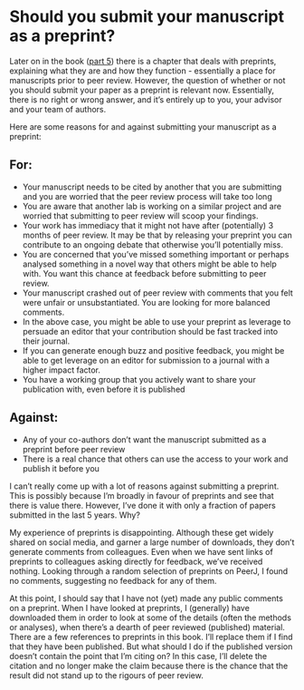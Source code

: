# Should you submit your manuscript as a preprint? {#preprint.html}

Later on in the book ([part 5](preprints2.html)) there is a chapter that deals with preprints, explaining what they are and how they function - essentially a place for manuscripts prior to peer review. However, the question of whether or not you should submit your paper as a preprint is relevant now. Essentially, there is no right or wrong answer, and it’s entirely up to you, your advisor and your team of authors. 

Here are some reasons for and against submitting your manuscript as a preprint:

## For:

- Your manuscript needs to be cited by another that you are submitting and you are worried that the peer review process will take too long
- You are aware that another lab is working on a similar project and are worried that submitting to peer review will scoop your findings. 
- Your work has immediacy that it might not have after (potentially) 3 months of peer review. It may be that by releasing your preprint you can contribute to an ongoing debate that otherwise you’ll potentially miss.
- You are concerned that you’ve missed something important or perhaps analysed something in a novel way that others might be able to help with. You want this chance at feedback before submitting to peer review.
- Your manuscript crashed out of peer review with comments that you felt were unfair or unsubstantiated. You are looking for more balanced comments.
- In the above case, you might be able to use your preprint as leverage to persuade an editor that your contribution should be fast tracked into their journal.
- If you can generate enough buzz and positive feedback, you might be able to get leverage on an editor for submission to a journal with a higher impact factor.
- You have a working group that you actively want to share your publication with, even before it is published

## Against:

- Any of your co-authors don’t want the manuscript submitted as a preprint before peer review
- There is a real chance that others can use the access to your work and publish it before you

I can’t really come up with a lot of reasons against submitting a preprint. This is possibly because I’m broadly in favour of preprints and see that there is value there. However, I’ve done it with only a fraction of papers submitted in the last 5 years. Why? 

My experience of preprints is disappointing. Although these get widely shared on social media, and garner a large number of downloads, they don’t generate comments from colleagues. Even when we have sent links of preprints to colleagues asking directly for feedback, we’ve received nothing. Looking through a random selection of preprints on PeerJ, I found no comments, suggesting no feedback for any of them. 

At this point, I should say that I have not (yet) made any public comments on a preprint. When I have looked at preprints, I (generally) have downloaded them in order to look at some of the details (often the methods or analyses), when there’s a dearth of peer reviewed (published) material. There are a few references to preprints in this book. I’ll replace them if I find that they have been published. But what should I do if the published version doesn’t contain the point that I’m citing on? In this case, I’ll delete the citation and no longer make the claim because there is the chance that the result did not stand up to the rigours of peer review.
